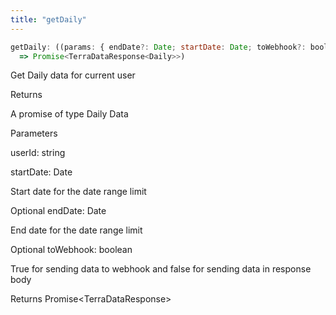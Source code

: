 ```yaml
---
title: "getDaily"
---
```

```javascript javascript
getDaily: ((params: { endDate?: Date; startDate: Date; toWebhook?: boolean; userId: string }) 
  => Promise<TerraDataResponse<Daily>>)

```

Get Daily data for current user

Returns

A promise of type Daily Data

Parameters

userId: string

startDate: Date

Start date for the date range limit

Optional endDate: Date

End date for the date range limit

Optional toWebhook: boolean

True for sending data to webhook and false for sending data in response body

Returns Promise&lt;TerraDataResponse&gt;



